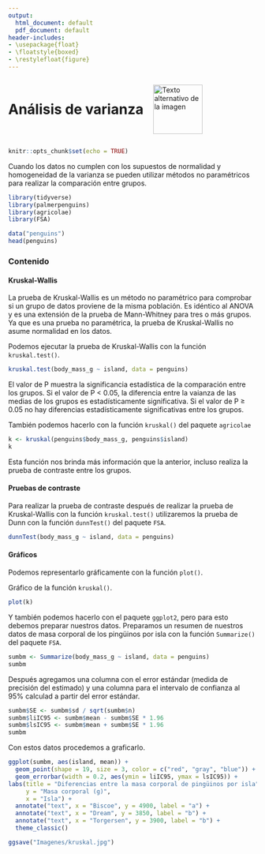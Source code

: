 ```yaml
---
output:
  html_document: default
  pdf_document: default
header-includes:
- \usepackage{float}
- \floatstyle{boxed}
- \restylefloat{figure}
---
```


<div style="display:flex; align-items:center;">
  <h1 style="margin:0;">Análisis de varianza</h1>
  <img src="Imagenes/HNBI_LOGO1.jpeg" alt="Texto alternativo de la imagen" style="width:100px; margin-left:20px;">
</div>

```r
knitr::opts_chunk$set(echo = TRUE)
```

Cuando los datos no cumplen con los supuestos de normalidad y homogeneidad de la varianza se pueden utilizar métodos no paramétricos para realizar la comparación entre grupos.

```r
library(tidyverse)
library(palmerpenguins)
library(agricolae)
library(FSA)
```

```r
data("penguins")
head(penguins)
```

### Contenido{.tabset .tabset-pills}

#### Kruskal-Wallis

La prueba de Kruskal-Wallis es un método no paramétrico para comprobar si un grupo de datos proviene de la misma población. Es idéntico al ANOVA y es una extensión de la prueba de Mann-Whitney para tres o más grupos.
Ya que es una prueba no paramétrica, la prueba de Kruskal-Wallis no asume normalidad en los datos.

Podemos ejecutar la prueba de Kruskal-Wallis con la función `kruskal.test()`.

```r
kruskal.test(body_mass_g ~ island, data = penguins)
```

El valor de P muestra la significancia estadística de la comparación entre los grupos. Si el valor de P < 0.05, la diferencia entre la vaianza de las medias de los grupos es estadísticamente significativa. Si el valor de P ≥ 0.05 no hay diferencias estadísticamente significativas entre los grupos.

También podemos hacerlo con la función `kruskal()` del paquete `agricolae`

```r
k <- kruskal(penguins$body_mass_g, penguins$island)
k
```

Esta función nos brinda más información que la anterior, incluso realiza la prueba de contraste entre los grupos.

#### Pruebas de contraste

Para realizar la prueba de contraste después de realizar la prueba de Kruskal-Wallis con la función `kruskal.test()` utilizaremos la prueba de Dunn con la función `dunnTest()` del paquete `FSA`.

```r
dunnTest(body_mass_g ~ island, data = penguins)
```

#### Gráficos

Podemos representarlo gráficamente con la función `plot()`.

Gráfico de la función `kruskal()`.

```r
plot(k)
```

Y también podemos hacerlo con el paquete `ggplot2`, pero para esto debemos preparar nuestros datos.
Preparamos un resumen de nuestros datos de masa corporal de los pingüinos por isla con la función `Summarize()` del paquete `FSA`.

```r
sumbm <- Summarize(body_mass_g ~ island, data = penguins)
sumbm
```

Después agregamos una columna con el error estándar (medida de precisión del estimado) y una columna para el intervalo de confianza al 95% calculad a partir del error estándar.

```r
sumbm$SE <- sumbm$sd / sqrt(sumbm$n)
sumbm$liIC95 <- sumbm$mean - sumbm$SE * 1.96
sumbm$lsIC95 <- sumbm$mean + sumbm$SE * 1.96
sumbm
```

Con estos datos procedemos a graficarlo.

```r
ggplot(sumbm, aes(island, mean)) +
  geom_point(shape = 19, size = 3, color = c("red", "gray", "blue")) +
  geom_errorbar(width = 0.2, aes(ymin = liIC95, ymax = lsIC95)) +
labs(title = "Diferencias entre la masa corporal de pingüinos por isla",
     y = "Masa corporal (g)",
     x = "Isla") +
  annotate("text", x = "Biscoe", y = 4900, label = "a") +
  annotate("text", x = "Dream", y = 3850, label = "b") +
  annotate("text", x = "Torgersen", y = 3900, label = "b") +
  theme_classic()
```

```r
ggsave("Imagenes/kruskal.jpg")
```